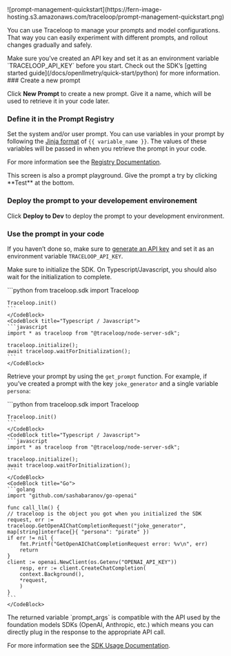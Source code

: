 <Frame>
![prompt-management-quickstart](https://fern-image-hosting.s3.amazonaws.com/traceloop/prompt-management-quickstart.png)
</Frame>

You can use Traceloop to manage your prompts and model configurations. That way you can easily experiment with different prompts, and rollout changes gradually and safely.

<Callout intent="note">
Make sure you’ve created an API key and set it as an environment variable `TRACELOOP_API_KEY` before you start. Check out the SDK’s [getting started guide](/docs/openllmetry/quick-start/python) for more information.
</Callout>

<Steps>
### Create a new prompt

Click **New Prompt** to create a new prompt. Give it a name, which will be used to retrieve it in your code later.

### Define it in the Prompt Registry

Set the system and/or user prompt. You can use variables in your prompt by following the [Jinja format](https://jinja.palletsprojects.com/en/3.1.x/templates/) of `{{ variable_name }}`. The values of these variables will be passed in when you retrieve the prompt in your code.

For more information see the [Registry Documentation](/docs/documentation/prompt-management/prompt-registry).

<Callout intent="tip">
This screen is also a prompt playground. Give the prompt a try by clicking **Test** at the bottom.
</Callout>

### Deploy the prompt to your developement environement

Click **Deploy to Dev** to deploy the prompt to your development environment.

### Use the prompt in your code

If you haven’t done so, make sure to [generate an API key](https://app.traceloop.com/settings/api-keys) and set it as an environment variable `TRACELOOP_API_KEY`.

Make sure to initialize the SDK. On Typescript/Javascript, you should also wait for the initialization to complete.

<CodeBlocks>
    <CodeBlock title="Python">
    ```python
    from traceloop.sdk import Traceloop

    Traceloop.init()
    ```
    </CodeBlock>
    <CodeBlock title="Typescript / Javascript">
    ```javascript
    import * as traceloop from "@traceloop/node-server-sdk";

    traceloop.initialize();
    await traceloop.waitForInitialization();
    ```
    </CodeBlock>
</CodeBlocks>

Retrieve your prompt by using the `get_prompt` function. For example, if you’ve created a prompt with the key `joke_generator` and a single variable `persona`:

<CodeBlocks>
    <CodeBlock title="Python">
    ```python
    from traceloop.sdk import Traceloop

    Traceloop.init()
    ```
    </CodeBlock>
    <CodeBlock title="Typescript / Javascript">
    ```javascript
    import * as traceloop from "@traceloop/node-server-sdk";

    traceloop.initialize();
    await traceloop.waitForInitialization();
    ```
    </CodeBlock>
    <CodeBlock title="Go">
    ```golang
    import "github.com/sashabaranov/go-openai"

    func call_llm() {
    // traceloop is the object you got when you initialized the SDK
    request, err := traceloop.GetOpenAIChatCompletionRequest("joke_generator", map[string]interface{}{ "persona": "pirate" })
    if err != nil {
        fmt.Printf("GetOpenAIChatCompletionRequest error: %v\n", err)
        return
    }
    client := openai.NewClient(os.Getenv("OPENAI_API_KEY"))
        resp, err := client.CreateChatCompletion(
        context.Background(),
        *request,
        )
    }
    ```
    </CodeBlock>
</CodeBlocks>

<Callout intent="note">
The returned variable `prompt_args` is compatible with the API used by the foundation models SDKs (OpenAI, Anthropic, etc.) which means you can directly plug in the response to the appropriate API call.
</Callout>

For more information see the [SDK Usage Documentation](/docs/documentation/prompt-management/fetching-prompts).
</Steps>